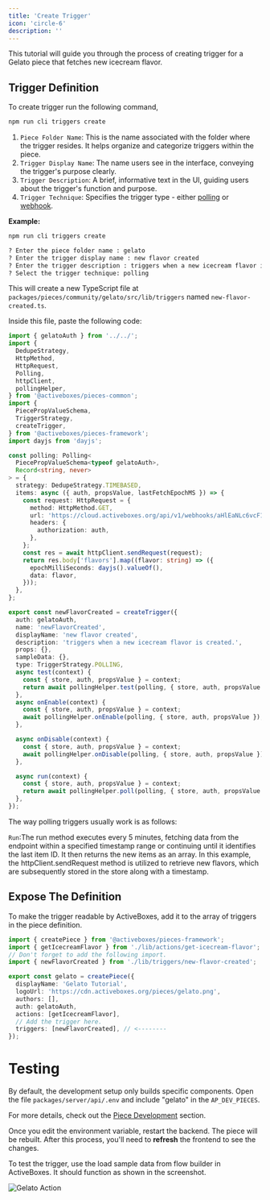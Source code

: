 ```yaml
---
title: 'Create Trigger'
icon: 'circle-6'
description: ''
---
```


This tutorial will guide you through the process of creating trigger for a Gelato piece that fetches new icecream flavor.

## Trigger Definition

To create trigger run the following command,

```bash
npm run cli triggers create
```

1. `Piece Folder Name`: This is the name associated with the folder where the trigger resides. It helps organize and categorize triggers within the piece.
2. `Trigger Display Name`: The name users see in the interface, conveying the trigger's purpose clearly.
3. `Trigger Description`: A brief, informative text in the UI, guiding users about the trigger's function and purpose.
4. `Trigger Technique`: Specifies the trigger type - either [polling](../piece-reference/triggers/polling-trigger) or [webhook](../piece-reference/triggers/webhook-trigger).

**Example:**

```bash
npm run cli triggers create

? Enter the piece folder name : gelato
? Enter the trigger display name : new flavor created
? Enter the trigger description : triggers when a new icecream flavor is created.
? Select the trigger technique: polling
```

This will create a new TypeScript file at `packages/pieces/community/gelato/src/lib/triggers` named `new-flavor-created.ts`.

Inside this file, paste the following code:

```ts
import { gelatoAuth } from '../../';
import {
  DedupeStrategy,
  HttpMethod,
  HttpRequest,
  Polling,
  httpClient,
  pollingHelper,
} from '@activeboxes/pieces-common';
import {
  PiecePropValueSchema,
  TriggerStrategy,
  createTrigger,
} from '@activeboxes/pieces-framework';
import dayjs from 'dayjs';

const polling: Polling<
  PiecePropValueSchema<typeof gelatoAuth>,
  Record<string, never>
> = {
  strategy: DedupeStrategy.TIMEBASED,
  items: async ({ auth, propsValue, lastFetchEpochMS }) => {
    const request: HttpRequest = {
      method: HttpMethod.GET,
      url: 'https://cloud.activeboxes.org/api/v1/webhooks/aHlEaNLc6vcF1nY2XJ2ed/sync',
      headers: {
        authorization: auth,
      },
    };
    const res = await httpClient.sendRequest(request);
    return res.body['flavors'].map((flavor: string) => ({
      epochMilliSeconds: dayjs().valueOf(),
      data: flavor,
    }));
  },
};

export const newFlavorCreated = createTrigger({
  auth: gelatoAuth,
  name: 'newFlavorCreated',
  displayName: 'new flavor created',
  description: 'triggers when a new icecream flavor is created.',
  props: {},
  sampleData: {},
  type: TriggerStrategy.POLLING,
  async test(context) {
    const { store, auth, propsValue } = context;
    return await pollingHelper.test(polling, { store, auth, propsValue });
  },
  async onEnable(context) {
    const { store, auth, propsValue } = context;
    await pollingHelper.onEnable(polling, { store, auth, propsValue });
  },

  async onDisable(context) {
    const { store, auth, propsValue } = context;
    await pollingHelper.onDisable(polling, { store, auth, propsValue });
  },

  async run(context) {
    const { store, auth, propsValue } = context;
    return await pollingHelper.poll(polling, { store, auth, propsValue });
  },
});
```

The way polling triggers usually work is as follows:

`Run`:The run method executes every 5 minutes, fetching data from the endpoint within a specified timestamp range or continuing until it identifies the last item ID. It then returns the new items as an array. In this example, the httpClient.sendRequest method is utilized to retrieve new flavors, which are subsequently stored in the store along with a timestamp.

## Expose The Definition

To make the trigger readable by ActiveBoxes, add it to the array of triggers in the piece definition.

```typescript
import { createPiece } from '@activeboxes/pieces-framework';
import { getIcecreamFlavor } from './lib/actions/get-icecream-flavor';
// Don't forget to add the following import.
import { newFlavorCreated } from './lib/triggers/new-flavor-created';

export const gelato = createPiece({
  displayName: 'Gelato Tutorial',
  logoUrl: 'https://cdn.activeboxes.org/pieces/gelato.png',
  authors: [],
  auth: gelatoAuth,
  actions: [getIcecreamFlavor],
  // Add the trigger here.
  triggers: [newFlavorCreated], // <--------
});
```

# Testing

By default, the development setup only builds specific components. Open the file `packages/server/api/.env` and include "gelato" in the `AP_DEV_PIECES`.

For more details, check out the [Piece Development](../development-setup/getting-started) section.

Once you edit the environment variable, restart the backend. The piece will be rebuilt. After this process, you'll need to **refresh** the frontend to see the changes.

To test the trigger, use the load sample data from flow builder in ActiveBoxes. It should function as shown in the screenshot.

![Gelato Action](/resources/screenshots/gelato-trigger.png)